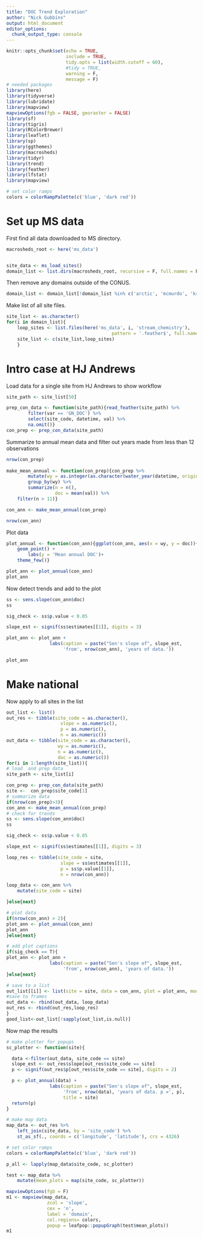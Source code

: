 ```yaml
---
title: "DOC Trend Exploration"
author: "Nick Gubbins"
output: html_document
editor_options: 
  chunk_output_type: console
---
```


```r
knitr::opts_chunk$set(echo = TRUE, 
                      include = TRUE,
                      tidy.opts = list(width.cutoff = 60), 
                      #tidy = TRUE,
                      warning = F,
                      message = F)
# needed packages
library(here)
library(tidyverse)
library(lubridate)
library(mapview)
mapviewOptions(fgb = FALSE, georaster = FALSE)
library(sf)
library(tigris)
library(RColorBrewer)
library(leaflet)
library(sp)
library(ggthemes)
library(macrosheds)
library(tidyr)
library(trend)
library(feather)
library(lfstat)
library(mapview)

# set color ramps
colors = colorRampPalette(c('blue', 'dark red'))
```

# Set up MS data

First find all data downloaded to MS directory.

```r
macrosheds_root <- here('ms_data')


site_data <- ms_load_sites()
domain_list <- list.dirs(macrosheds_root, recursive = F, full.names = F)
```

Then remove any domains outside of the CONUS.

```r
domain_list <- domain_list[!domain_list %in% c('arctic', 'mcmurdo', 'krycklan', 'luquillo')]
```


Make list of all site files.

```r
site_list <- as.character()
for(i in domain_list){
    loop_sites <- list.files(here('ms_data', i, 'stream_chemistry'),
                                       pattern = '.feather$', full.names = T)
    site_list <- c(site_list,loop_sites)
    }
```

# Intro case at HJ Andrews

Load data for a single site from HJ Andrews to show workflow

```r
site_path <- site_list[50]

prep_con_data <- function(site_path){read_feather(site_path) %>%
        filter(var == 'GN_DOC') %>%
        select(site_code, datetime, val) %>%
        na.omit()}
con_prep <- prep_con_data(site_path)
```

Summarize to annual mean data and filter out years made from less than 12 observations

```r
nrow(con_prep)
 
make_mean_annual <- function(con_prep){con_prep %>%
        mutate(wy = as.integer(as.character(water_year(datetime, origin = 'usgs')))) %>%
        group_by(wy) %>%
        summarize(n = n(),
                  doc = mean(val)) %>%
    filter(n > 11)}

con_ann <- make_mean_annual(con_prep)

nrow(con_ann)
```
Plot data

```r
plot_annual <- function(con_ann){ggplot(con_ann, aes(x = wy, y = doc))+
    geom_point() +
        labs(y = 'Mean annual DOC')+
    theme_few()}

plot_ann <- plot_annual(con_ann)
plot_ann
```

Now detect trends and add to the plot

```r
ss <- sens.slope(con_ann$doc)
ss

sig_check <- ss$p.value < 0.05

slope_est <- signif(ss$estimates[[1]], digits = 3) 

plot_ann <- plot_ann +
                labs(caption = paste("Sen's slope of", slope_est,
                     'from', nrow(con_ann), 'years of data.'))

plot_ann
```

# Make national

Now apply to all sites in the list

```r
out_list <- list()
out_res <- tibble(site_code = as.character(),
                    slope = as.numeric(),
                    p = as.numeric(),
                    n = as.numeric())
out_data <- tibble(site_code = as.character(),
                   wy = as.numeric(),
                   n = as.numeric(),
                   doc = as.numeric())
for(i in 1:length(site_list)){
# load  and prep data
site_path <- site_list[i]

con_prep <- prep_con_data(site_path)
site <-  con_prep$site_code[1]
# summarize data
if(nrow(con_prep)>3){
con_ann <- make_mean_annual(con_prep)
# check for trends
ss <- sens.slope(con_ann$doc)
ss

sig_check <- ss$p.value < 0.05

slope_est <- signif(ss$estimates[[1]], digits = 3)

loop_res <- tibble(site_code = site,
                    slope = ss$estimates[[1]],
                    p = ss$p.value[[1]],
                    n = nrow(con_ann))

loop_data <- con_ann %>%
    mutate(site_code = site)

}else{next}

# plot data
if(nrow(con_ann) > 2){
plot_ann <- plot_annual(con_ann)
plot_ann   
}else{next}

# add plot captions
if(sig_check == T){
plot_ann <- plot_ann +
                labs(caption = paste("Sen's slope of", slope_est,
                     'from', nrow(con_ann), 'years of data.'))   
}else{next}

# save to a list
out_list[[i]] <- list(site = site, data = con_ann, plot = plot_ann, model = ss)
#save to frames
out_data <- rbind(out_data, loop_data)
out_res <- rbind(out_res,loop_res)
}
good_list<-out_list[!sapply(out_list,is.null)]

```

Now map the results

```r
# make plotter for popups
sc_plotter <- function(site){

  data <-filter(out_data, site_code == site)
  slope_est <- out_res$slope[out_res$site_code == site]
  p <- signif(out_res$p[out_res$site_code == site], digits = 2)

  p <- plot_annual(data) +
                labs(caption = paste("Sen's slope of", slope_est,
                     'from', nrow(data), 'years of data. p =', p),
                     title = site)
  return(p)
}

# make map data
map_data <- out_res %>%
    left_join(site_data, by = 'site_code') %>%
    st_as_sf(., coords = c('longitude', 'latitude'), crs = 4326)

# set color ramps
colors = colorRampPalette(c('blue', 'dark red'))

p_all <- lapply(map_data$site_code, sc_plotter)

test <- map_data %>%
    mutate(mean_plots = map(site_code, sc_plotter))

mapviewOptions(fgb = F)
m1 <- mapview(map_data,
               zcol = 'slope',
               cex = 'n',
               label = 'domain',
               col.regions= colors,
               popup = leafpop::popupGraph(test$mean_plots))
m1


```

